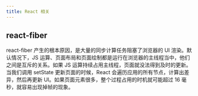 ```yaml
---
title: React 相关
---
```



<AuthorInfo />

## react-fiber

react-fiber 产生的根本原因，是大量的同步计算任务阻塞了浏览器的 UI 渲染。默认情况下，JS 运算、页面布局和页面绘制都是运行在浏览器的主线程当中，他们之间是互斥的关系。如果 JS 运算持续占用主线程，页面就没法得到及时的更新。当我们调用 setState 更新页面的时候，React 会遍历应用的所有节点，计算出差异，然后再更新 UI。如果页面元素很多，整个过程占用的时机就可能超过 16 毫秒，就容易出现掉帧的现象。
